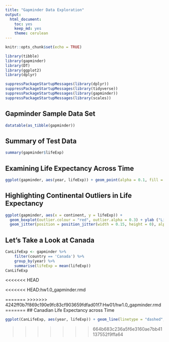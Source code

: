 ```yaml
---
title: "Gapminder Data Exploration"
output:
  html_document:
    toc: yes
    keep_md: yes
    theme: cerulean
---
```


```r
knitr::opts_chunk$set(echo = TRUE)
```

```r
library(tibble)
library(gapminder)
library(DT)
library(ggplot2)
library(dplyr)

suppressPackageStartupMessages(library(dplyr))
suppressPackageStartupMessages(library(tidyverse))
suppressPackageStartupMessages(library(gapminder))
suppressPackageStartupMessages(library(scales))
```

## Gapminder Sample Data Set
```r
datatable(as_tibble(gapminder))
```

## Summary of Test Data
```r
summary(gapminder$lifeExp)
```

## Examining Life Expectancy Across Time
```r
ggplot(gapminder, aes(year, lifeExp)) + geom_point(alpha = 0.1, fill = "dark blue", colour = "dark blue") + theme_bw() + ylab("Life Expectancy")
```

## Highlighting Continental Outliers in Life Expectancy

```r
ggplot(gapminder, aes(x = continent, y = lifeExp)) +
  geom_boxplot(outlier.colour = "red", outlier.alpha = 0.3) + ylab ("Life Expectancy") + xlab("Continent") +
  geom_jitter(position = position_jitter(width = 0.15, height = 0), alpha = 0.15)

```

## Let's Take a Look at Canada

```r
CanLifeExp <- gapminder %>%
    filter(country == 'Canada') %>%
    group_by(year) %>%
    summarise(lifeExp = mean(lifeExp))
CanLifeExp
```
<<<<<<< HEAD
 
<<<<<<< HEAD:hw1.0_gapminder.rmd
 
=======
>>>>>>> 4242ff0b7f869c190e9fc83cf903659fdfad01f7:Hw01/hw1.0_gapminder.rmd
=======
## Canadian Life Expectancy across Time
```r
ggplot(CanLifeExp, aes(year, lifeExp)) + geom_line(linetype = "dashed", colour = "dark grey") + ylab("Life Expectancy") + theme_minimal() + geom_point(colour = "red")
```

>>>>>>> 664b683c236a5f6e3160ae7bb41137552f9ffa64
